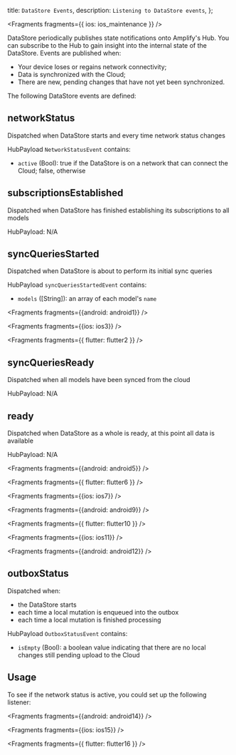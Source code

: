   title: `DataStore Events`,
  description: `Listening to DataStore events`,
};


<Fragments fragments={{ ios: ios_maintenance }} />

DataStore periodically publishes state notifications onto Amplify's Hub. You can subscribe to the Hub to gain insight into the internal state of the DataStore. Events are published when:
* Your device loses or regains network connectivity;
* Data is synchronized with the Cloud;
* There are new, pending changes that have not yet been synchronized.

The following DataStore events are defined:

## networkStatus

Dispatched when DataStore starts and every time network status changes

HubPayload `NetworkStatusEvent` contains:
- `active` (Bool): true if the DataStore is on a network that can connect the Cloud; false, otherwise

## subscriptionsEstablished

Dispatched when DataStore has finished establishing its subscriptions to all models

HubPayload: N/A

## syncQueriesStarted

Dispatched when DataStore is about to perform its initial sync queries

HubPayload `syncQueriesStartedEvent` contains:
- `models` ([String]): an array of each model's `name`


<Fragments fragments={{android: android1}} />


<Fragments fragments={{ios: ios3}} />


<Fragments fragments={{ flutter: flutter2 }} />

## syncQueriesReady

Dispatched when all models have been synced from the cloud

HubPayload: N/A

## ready

Dispatched when DataStore as a whole is ready, at this point all data is available

HubPayload: N/A


<Fragments fragments={{android: android5}} />


<Fragments fragments={{ flutter: flutter6 }} />


<Fragments fragments={{ios: ios7}} />


<Fragments fragments={{android: android9}} />


<Fragments fragments={{ flutter: flutter10 }} />


<Fragments fragments={{ios: ios11}} />


<Fragments fragments={{android: android12}} />

## outboxStatus

Dispatched when:
- the DataStore starts
- each time a local mutation is enqueued into the outbox
- each time a local mutation is finished processing

HubPayload `OutboxStatusEvent` contains:
- `isEmpty` (Bool): a boolean value indicating that there are no local changes still pending upload to the Cloud

## Usage
To see if the network status is active, you could set up the following listener:


<Fragments fragments={{android: android14}} />


<Fragments fragments={{ios: ios15}} />


<Fragments fragments={{ flutter: flutter16 }} />
